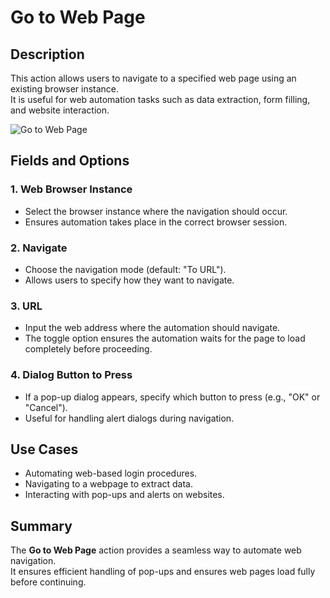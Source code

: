 # Go to Web Page  

## Description

This action allows users to navigate to a specified web page using an existing browser instance.  
It is useful for web automation tasks such as data extraction, form filling, and website interaction.  

![Go to Web Page](../../../assets/browser-automation/go-to-web-page.png)  

## Fields and Options  

### 1. **Web Browser Instance**

- Select the browser instance where the navigation should occur.  
- Ensures automation takes place in the correct browser session.  

### 2. **Navigate**

- Choose the navigation mode (default: "To URL").  
- Allows users to specify how they want to navigate.  

### 3. **URL** 

- Input the web address where the automation should navigate.  
- The toggle option ensures the automation waits for the page to load completely before proceeding.  

### 4. **Dialog Button to Press**

- If a pop-up dialog appears, specify which button to press (e.g., "OK" or "Cancel").  
- Useful for handling alert dialogs during navigation.  

## Use Cases

- Automating web-based login procedures.  
- Navigating to a webpage to extract data.  
- Interacting with pop-ups and alerts on websites.  

## Summary  

The **Go to Web Page** action provides a seamless way to automate web navigation.  
It ensures efficient handling of pop-ups and ensures web pages load fully before continuing.  